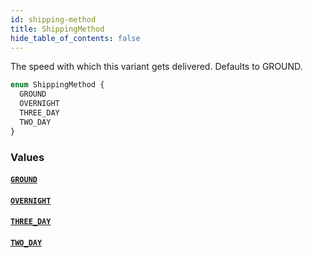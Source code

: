 ```yaml
---
id: shipping-method
title: ShippingMethod
hide_table_of_contents: false
---
```



The speed with which this variant gets delivered. Defaults to GROUND.

```graphql
enum ShippingMethod {
  GROUND
  OVERNIGHT
  THREE_DAY
  TWO_DAY
}
```


### Values

#### [`GROUND`](#)




#### [`OVERNIGHT`](#)




#### [`THREE_DAY`](#)




#### [`TWO_DAY`](#)






